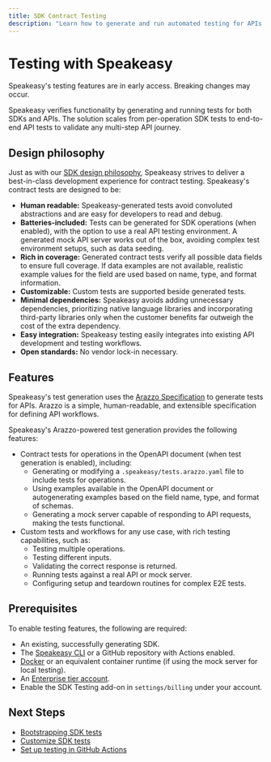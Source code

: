 ```yaml
---
title: SDK Contract Testing
description: "Learn how to generate and run automated testing for APIs and SDKs."
---
```



# Testing with Speakeasy

<Callout title="Info" type="info">

Speakeasy's testing features are in early access. Breaking changes may occur.

</Callout>

Speakeasy verifies functionality by generating and running tests for both SDKs and APIs. The solution scales from per-operation SDK tests to end-to-end API tests to validate any multi-step API journey.

## Design philosophy

Just as with our [SDK design philosophy](/docs/languages/philosophy), Speakeasy strives to deliver a best-in-class development experience for contract testing. Speakeasy's contract tests are designed to be:

- **Human readable:** Speakeasy-generated tests avoid convoluted abstractions and are easy for developers to read and debug.
- **Batteries-included:** Tests can be generated for SDK operations (when enabled), with the option to use a real API testing environment. A generated mock API server works out of the box, avoiding complex test environment setups, such as data seeding.
- **Rich in coverage:** Generated contract tests verify all possible data fields to ensure full coverage. If data examples are not available, realistic example values for the field are used based on name, type, and format information.
- **Customizable:** Custom tests are supported beside generated tests.
- **Minimal dependencies:** Speakeasy avoids adding unnecessary dependencies, prioritizing native language libraries and incorporating third-party libraries only when the customer benefits far outweigh the cost of the extra dependency.
- **Easy integration:** Speakeasy testing easily integrates into existing API development and testing workflows.
- **Open standards:** No vendor lock-in necessary.

## Features

Speakeasy's test generation uses the [Arazzo Specification](/openapi/arazzo) to generate tests for APIs. Arazzo is a simple, human-readable, and extensible specification for defining API workflows.

Speakeasy's Arazzo-powered test generation provides the following features:

- Contract tests for operations in the OpenAPI document (when test generation is enabled), including:
  - Generating or modifying a `.speakeasy/tests.arazzo.yaml` file to include tests for operations.
  - Using examples available in the OpenAPI document or autogenerating examples based on the field name, type, and format of schemas.
  - Generating a mock server capable of responding to API requests, making the tests functional.
- Custom tests and workflows for any use case, with rich testing capabilities, such as:
  - Testing multiple operations.
  - Testing different inputs.
  - Validating the correct response is returned.
  - Running tests against a real API or mock server.
  - Configuring setup and teardown routines for complex E2E tests.

## Prerequisites

To enable testing features, the following are required:

- An existing, successfully generating SDK.
- The [Speakeasy CLI](/docs/speakeasy-reference/cli/getting-started) or a GitHub repository with Actions enabled.
- [Docker](https://www.docker.com/) or an equivalent container runtime (if using the mock server for local testing).
- An [Enterprise tier account](/pricing).
- Enable the SDK Testing add-on in `settings/billing` under your account.

## Next Steps

- [Bootstrapping SDK tests](/docs/sdk-testing/bootstrapping-test-generation)
- [Customize SDK tests](/docs/sdk-testing/customizing-sdk-tests)
- [Set up testing in GitHub Actions](/docs/sdk-testing/github-actions)
